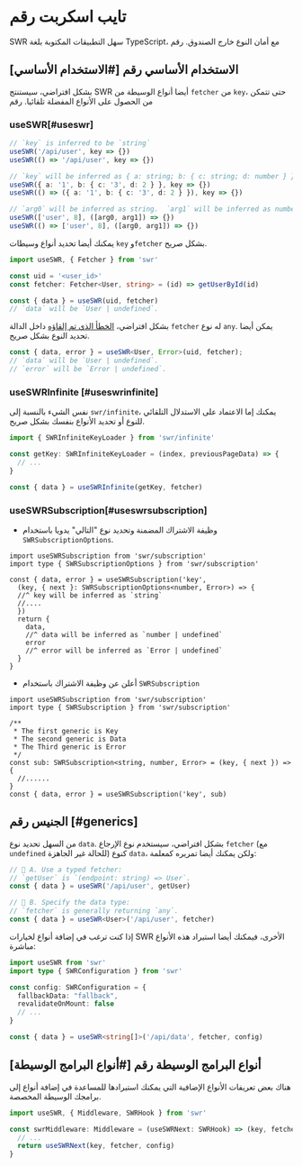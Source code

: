 # تايب اسكربت رقم 

SWR سهل التطبيقات المكتوبة بلغة TypeScript، مع أمان النوع خارج الصندوق. رقم 
 
## الاستخدام الأساسي  رقم [#الاستخدام الأساسي]
 
بشكل افتراضي، سيستنتج SWR أيضا أنواع الوسيطة من `fetcher` من `key`، حتى تتمكن من الحصول على الأنواع المفضلة تلقائيا. رقم 
 
### useSWR[#useswr]

```typescript
// `key` is inferred to be `string`
useSWR('/api/user', key => {})
useSWR(() => '/api/user', key => {})

// `key` will be inferred as { a: string; b: { c: string; d: number } }
useSWR({ a: '1', b: { c: '3', d: 2 } }, key => {})
useSWR(() => ({ a: '1', b: { c: '3', d: 2 } }), key => {})

// `arg0` will be inferred as string.  `arg1` will be inferred as number
useSWR(['user', 8], ([arg0, arg1]) => {})
useSWR(() => ['user', 8], ([arg0, arg1]) => {})
```

يمكنك أيضا تحديد أنواع وسيطات `key` و`fetcher` بشكل صريح.

```typescript
import useSWR, { Fetcher } from 'swr'

const uid = '<user_id>'
const fetcher: Fetcher<User, string> = (id) => getUserById(id)

const { data } = useSWR(uid, fetcher)
// `data` will be `User | undefined`.
```

بشكل افتراضي، [الخطأ الذي تم إلقاؤه](/docs/error-handling) داخل الدالة `fetcher` له نوع `any`. يمكن أيضا تحديد النوع بشكل صريح.

```typescript
const { data, error } = useSWR<User, Error>(uid, fetcher);
// `data` will be `User | undefined`.
// `error` will be `Error | undefined`.
```

### useSWRInfinite [#useswrinfinite] 

نفس الشيء بالنسبة إلى `swr/infinite`، يمكنك إما الاعتماد على الاستدلال التلقائي للنوع أو تحديد الأنواع بنفسك بشكل صريح.

```typescript
import { SWRInfiniteKeyLoader } from 'swr/infinite'

const getKey: SWRInfiniteKeyLoader = (index, previousPageData) => {
  // ...
}

const { data } = useSWRInfinite(getKey, fetcher)
```


### useSWRSubscription[#useswrsubscription]

* وظيفة الاشتراك المضمنة وتحديد نوع "التالي" يدويا باستخدام `SWRSubscriptionOptions`.

```tsx
import useSWRSubscription from 'swr/subscription'
import type { SWRSubscriptionOptions } from 'swr/subscription'

const { data, error } = useSWRSubscription('key', 
  (key, { next }: SWRSubscriptionOptions<number, Error>) => {
  //^ key will be inferred as `string`
  //....
  })
  return {
    data,
    //^ data will be inferred as `number | undefined`
    error
    //^ error will be inferred as `Error | undefined`
  }
}
```

* أعلن عن وظيفة الاشتراك باستخدام `SWRSubscription`

```tsx
import useSWRSubscription from 'swr/subscription'
import type { SWRSubscription } from 'swr/subscription'

/** 
 * The first generic is Key
 * The second generic is Data
 * The Third generic is Error
 */
const sub: SWRSubscription<string, number, Error> = (key, { next }) => {                         
  //......
}
const { data, error } = useSWRSubscription('key', sub)
```



## الجنيس  رقم [#generics]

من السهل تحديد نوع `data`. بشكل افتراضي، سيستخدم نوع الإرجاع `fetcher` (مع `undefined` للحالة غير الجاهزة) كنوع `data`، ولكن يمكنك أيضا تمريره كمعلمة:

```typescript
// 🔹 A. Use a typed fetcher:
// `getUser` is `(endpoint: string) => User`.
const { data } = useSWR('/api/user', getUser)

// 🔹 B. Specify the data type:
// `fetcher` is generally returning `any`.
const { data } = useSWR<User>('/api/user', fetcher)
```

إذا كنت ترغب في إضافة أنواع لخيارات SWR الأخرى، فيمكنك أيضا استيراد هذه الأنواع مباشرة:

```typescript
import useSWR from 'swr'
import type { SWRConfiguration } from 'swr'

const config: SWRConfiguration = {
  fallbackData: "fallback",
  revalidateOnMount: false
  // ...
}

const { data } = useSWR<string[]>('/api/data', fetcher, config)
```

## أنواع البرامج الوسيطة  رقم [#أنواع البرامج الوسيطة]

هناك بعض تعريفات الأنواع الإضافية التي يمكنك استيرادها للمساعدة في إضافة أنواع إلى برامجك الوسيطة المخصصة.

```typescript
import useSWR, { Middleware, SWRHook } from 'swr'

const swrMiddleware: Middleware = (useSWRNext: SWRHook) => (key, fetcher, config) => {
  // ...
  return useSWRNext(key, fetcher, config)
}
```

